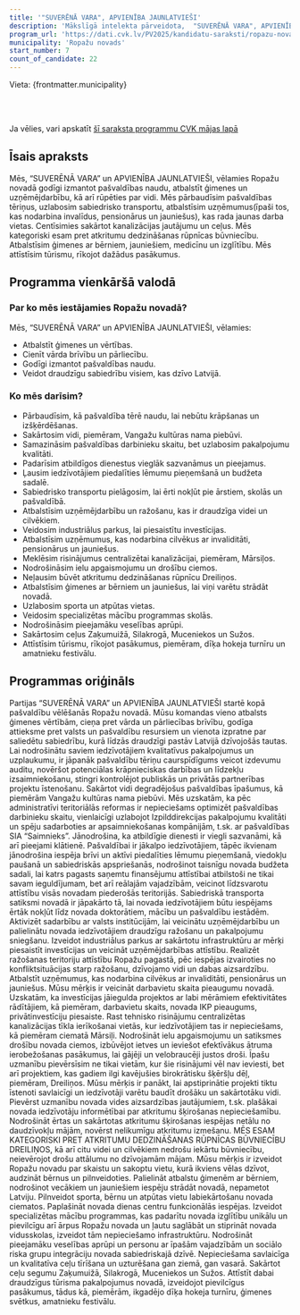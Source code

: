 ```yaml
---
title: '"SUVERĒNĀ VARA", APVIENĪBA JAUNLATVIEŠI'
description: 'Mākslīgā intelekta pārveidota,  "SUVERĒNĀ VARA", APVIENĪBA JAUNLATVIEŠI - Ropažu novads programma vienkāršā valodā'
program_url: 'https://dati.cvk.lv/PV2025/kandidatu-saraksti/ropazu-novads/suverena-vara-apvieniba-jaunlatviesi'
municipality: 'Ropažu novads'
start_number: 7
count_of_candidate: 22
---
```



Vieta: {frontmatter.municipality}<br/>

<Badge text="Pašvaldības tēriņu caurspīdīgums" variant="note" size="small" /> <Badge text="Sabiedriskā transporta uzlabošana" variant="note" size="small" /> <Badge text="Uzņēmējdarbības atbalsts" variant="note" size="small" /> <Badge text="Vides aizsardzība" variant="note" size="small" /> <Badge text="Ģimeņu atbalsts" variant="note" size="small" />

<br/><br/> 

<Card title='Šis ir mākslīga intelekta ģenerēts apraksts' icon='starlight'>
    Ja vēlies, vari apskatīt <a href={frontmatter.program_url} target='_blank'>šī saraksta programmu CVK mājas lapā</a>
    </Card>

## Īsais apraksts

Mēs, “SUVERĒNĀ VARA” un APVIENĪBA JAUNLATVIEŠI, vēlamies Ropažu novadā godīgi izmantot pašvaldības naudu, atbalstīt ģimenes un uzņēmējdarbību, kā arī rūpēties par vidi. Mēs pārbaudīsim pašvaldības tēriņus, uzlabosim sabiedrisko transportu, atbalstīsim uzņēmumus(īpaši tos, kas nodarbina invalīdus, pensionārus un jauniešus), kas rada jaunas darba vietas. Centīsimies sakārtot kanalizācijas jautājumu un ceļus. Mēs kategoriski esam pret atkritumu dedzināšanas rūpnīcas būvniecību. Atbalstīsim ģimenes ar bērniem, jauniešiem, medicīnu un izglītību. Mēs attīstīsim tūrismu, rīkojot dažādus pasākumus.

## Programma vienkāršā valodā

### Par ko mēs iestājamies Ropažu novadā?

Mēs, “SUVERĒNĀ VARA” un APVIENĪBA JAUNLATVIEŠI, vēlamies:

*   Atbalstīt ģimenes un vērtības.
*   Cienīt vārda brīvību un pārliecību.
*   Godīgi izmantot pašvaldības naudu.
*   Veidot draudzīgu sabiedrību visiem, kas dzīvo Latvijā.

### Ko mēs darīsim?

*   Pārbaudīsim, kā pašvaldība tērē naudu, lai nebūtu krāpšanas un izšķērdēšanas.
*   Sakārtosim vidi, piemēram, Vangažu kultūras nama piebūvi.
*   Samazināsim pašvaldības darbinieku skaitu, bet uzlabosim pakalpojumu kvalitāti.
*   Padarīsim atbildīgos dienestus vieglāk sazvanāmus un pieejamus.
*   Ļausim iedzīvotājiem piedalīties lēmumu pieņemšanā un budžeta sadalē.
*   Sabiedrisko transportu pielāgosim, lai ērti nokļūt pie ārstiem, skolās un pašvaldībā.
*   Atbalstīsim uzņēmējdarbību un ražošanu, kas ir draudzīga videi un cilvēkiem.
*   Veidosim industriālus parkus, lai piesaistītu investīcijas.
*   Atbalstīsim uzņēmumus, kas nodarbina cilvēkus ar invaliditāti, pensionārus un jauniešus.
*   Meklēsim risinājumus centralizētai kanalizācijai, piemēram, Mārsiļos.
*   Nodrošināsim ielu apgaismojumu un drošību ciemos.
*   Neļausim būvēt atkritumu dedzināšanas rūpnīcu Dreiliņos.
*   Atbalstīsim ģimenes ar bērniem un jauniešus, lai viņi varētu strādāt novadā.
*   Uzlabosim sporta un atpūtas vietas.
*   Veidosim specializētas mācību programmas skolās.
*   Nodrošināsim pieejamāku veselības aprūpi.
*   Sakārtosim ceļus Zaķumuižā, Silakrogā, Muceniekos un Sužos.
*   Attīstīsim tūrismu, rīkojot pasākumus, piemēram, dīķa hokeja turnīru un amatnieku festivālu.

## Programmas oriģināls

Partijas “SUVERĒNĀ VARA” un APVIENĪBA JAUNLATVIEŠI startē kopā pašvaldību vēlēšanās Ropažu novadā. Mūsu komandas vieno atbalsts ģimenes vērtībām, cieņa pret vārda un pārliecības brīvību, godīga attieksme pret valsts un pašvaldību resursiem un vienota izpratne par saliedētu sabiedrību, kurā līdzās draudzīgi pastāv Latvijā dzīvojošās tautas.
Lai nodrošinātu saviem iedzīvotājiem kvalitatīvus pakalpojumus un uzplaukumu, ir jāpanāk pašvaldību tēriņu caurspīdīgums veicot izdevumu auditu, novēršot potenciālas krāpnieciskas darbības un līdzekļu izsaimniekošanu, stingri kontrolējot publiskās un privātās partnerības projektu īstenošanu. Sakārtot vidi degradējošus pašvaldības īpašumus, kā piemērām Vangažu kultūras nama piebūvi.
Mēs uzskatām, ka pēc administratīvi teritoriālās reformas ir nepieciešams optimizēt pašvaldības darbinieku skaitu, vienlaicīgi uzlabojot Izpilddirekcijas pakalpojumu kvalitāti un spēju sadarboties ar apsaimniekošanas kompānijām, t.sk. ar pašvaldības SIA “Saimnieks”. Jānodrošina, ka atbildīgie dienesti ir viegli sazvanāmi, kā arī pieejami klātienē.
Pašvaldībai ir jākalpo iedzīvotājiem, tāpēc ikvienam jānodrošina iespēja brīvi un aktīvi piedalīties lēmumu pieņemšanā, viedokļu paušanā un sabiedriskās apspriešanās, nodrošinot taisnīgu novada budžeta sadali, lai katrs pagasts saņemtu finansējumu attīstībai atbilstoši ne tikai savam ieguldījumam, bet arī reālajām vajadzībām, veicinot līdzsvarotu attīstību visās novadam piederošās teritorijās.
Sabiedriskā transporta satiksmi novadā ir jāpakārto tā, lai novada iedzīvotājiem būtu iespējams ērtāk nokļūt līdz novada doktorātiem, mācību un pašvaldību iestādēm.
Aktivizēt sadarbību ar valsts institūcijām, lai veicinātu uzņēmējdarbību un palielinātu novada iedzīvotājiem draudzīgu ražošanu un pakalpojumu sniegšanu. Izveidot industriālus parkus ar sakārtotu infrastruktūru ar mērķi piesaistīt investīcijas un veicināt uzņēmējdarbības attīstību. Realizēt ražošanas teritoriju attīstību Ropažu pagastā, pēc iespējas izvairoties no konfliktsituācijas starp ražošanu, dzīvojamo vidi un dabas aizsardzību. Atbalstīt uzņēmumus, kas nodarbina cilvēkus ar invaliditāti, pensionārus un jauniešus. Mūsu mērķis ir veicināt darbavietu skaita pieaugumu novadā. Uzskatām, ka investīcijas jāiegulda projektos ar labi mērāmiem efektivitātes rādītājiem, kā piemēram, darbavietu skaits, novada IKP pieaugums, privātinvestīciju piesaiste.
Rast tehnisko risinājumu centralizētas kanalizācijas tīkla ierīkošanai vietās, kur iedzīvotājiem tas ir nepieciešams, kā piemēram ciematā Mārsiļi. Nodrošināt ielu apgaismojumu un satiksmes drošību novada ciemos, izbūvējot ietves un ieviešot efektīvākus ātruma ierobežošanas pasākumus, lai gājēji un velobraucēji justos droši. Īpašu uzmanību pievērsīsim ne tikai vietām, kur šie risinājumi vēl nav ieviesti, bet arī projektiem, kas gadiem ilgi kavējušies birokrātisku šķēršļu dēļ, piemēram, Dreiliņos. Mūsu mērķis ir panākt, lai apstiprinātie projekti tiktu īstenoti savlaicīgi un iedzīvotāji varētu baudīt drošāku un sakārtotāku vidi.
Pievērst uzmanību novada vides aizsardzības jautājumiem, t.sk. plašākai novada iedzīvotāju informētībai par atkritumu šķirošanas nepieciešamību. Nodrošināt ērtas un sakārtotas atkritumu šķirošanas iespējas netālu no daudzīvokļu mājām, novērst nelikumīgu atkritumu izmešanu. MĒS ESAM KATEGORISKI PRET ATKRITUMU DEDZINĀŠANAS RŪPNĪCAS BŪVNIECĪBU DREILIŅOS, kā arī citu videi un cilvēkiem nedrošu iekārtu būvniecību, neievērojot drošu attālumu no dzīvojamām mājam.
Mūsu mērķis ir izveidot Ropažu novadu par skaistu un sakoptu vietu, kurā ikviens vēlas dzīvot, audzināt bērnus un pilnveidoties. Palielināt atbalstu ģimenēm ar bērniem, nodrošinot vecākiem un jauniešiem iespēju strādāt novadā, nepametot Latviju. Pilnveidot sporta, bērnu un atpūtas vietu labiekārtošanu novada ciematos. Paplašināt novada dienas centru funkcionālās iespējas.
Izveidot specializētas mācību programmas, kas padarītu novada izglītību unikālu un pievilcīgu arī ārpus Ropažu novada un ļautu saglābāt un stiprināt novada vidusskolas, izveidot tām nepieciešamo infrastruktūru.
Nodrošināt pieejamāku veselības aprūpi un personu ar īpašām vajadzībām un sociālo riska grupu integrāciju novada sabiedriskajā dzīvē.
Nepieciešama savlaicīga un kvalitatīva ceļu tīrīšana un uzturēšana gan ziemā, gan vasarā. Sakārtot ceļu segumu Zaķumuižā, Silakrogā, Muceniekos un Sužos.
Attīstīt dabai draudzīgus tūrisma pakalpojumus novadā, izveidojot pievilcīgus pasākumus, tādus kā, piemērām, ikgadējo dīķa hokeja turnīru, ģimenes svētkus, amatnieku festivālu.
